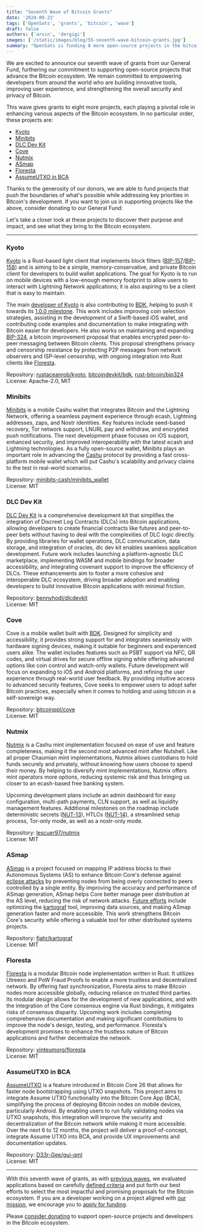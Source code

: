 ```yaml
---
title: "Seventh Wave of Bitcoin Grants"
date: '2024-09-23'
tags: ['OpenSats', 'grants', 'bitcoin', 'wave']
draft: false
authors: ['arvin', 'dergigi']
images: ['/static/images/blog/55-seventh-wave-bitcoin-grants.jpg']
summary: "OpenSats is funding 8 more open-source projects in the bitcoin ecosystem."
---
```


We are excited to announce our seventh wave of grants from our General Fund,
furthering our commitment to supporting open-source projects that advance the
Bitcoin ecosystem. We remain committed to empowering developers from around the
world who are building innovative tools, improving user experience, and
strengthening the overall security and privacy of Bitcoin.

This wave gives grants to eight more projects, each playing a pivotal role in
enhancing various aspects of the Bitcoin ecosystem. In no particular order,
these projects are:

- [Kyoto](#kyoto)  
- [Minibits](#minibits)  
- [DLC Dev Kit](#dlc-dev-kit)  
- [Cove](#cove)  
- [Nutmix](#nutmix)  
- [ASmap](#asmap)  
- [Floresta](#floresta)  
- [AssumeUTXO in BCA](#assumeutxo-in-bca)  

Thanks to the generosity of our donors, we are able to fund projects that push
the boundaries of what's possible while addressing key priorities in Bitcoin's
development. If you want to join us in supporting projects like the above,
consider donating to our General Fund:

<center>
    <DonateToGeneralFundButton/>
</center>

Let's take a closer look at these projects to discover their purpose and impact,
and see what they bring to the Bitcoin ecosystem.

---

### Kyoto

[Kyoto](https://github.com/rustaceanrob/kyoto/blob/master/doc/DETAILS.md) is a
Rust-based light client that implements block filters
([BIP-157](https://github.com/bitcoin/bips/blob/master/bip-0157.mediawiki)/[BIP-158](https://github.com/bitcoin/bips/blob/master/bip-0158.mediawiki))
and is aiming to be a simple, memory-conservative, and private Bitcoin client
for developers to build wallet applications. The goal for Kyoto is to run on
mobile devices with a low-enough memory footprint to allow users to interact
with Lightning Network applications; it is also aspiring to be a client that is
easy to maintain.

The main [developer of Kyoto](https://github.com/rustaceanrob) is also
contributing to
[BDK](https://github.com/bitcoindevkit/bdk/blob/master/README.md), helping to
push it towards its [1.0.0
milestone](https://github.com/orgs/bitcoindevkit/projects/14). This work
includes improving coin selection strategies, assisting in the development of a
Swift-based iOS wallet, and contributing code examples and documentation to make
integrating with Bitcoin easier for developers. He also works on maintaining and
expanding
[BIP-324](https://github.com/bitcoin/bips/blob/master/bip-0324.mediawiki), a
bitcoin improvement proposal that enables encrypted peer-to-peer messaging
between Bitcoin clients. This proposal strengthens privacy and censorship
resistance by protecting P2P messages from network observers and ISP-level
censorship, with ongoing integration into Rust clients like
[Floresta](https://github.com/vinteumorg/Floresta/blob/master/README.md).

Repository: [rustaceanrob/kyoto](https://github.com/rustaceanrob/kyoto),
[bitcoindevkit/bdk](https://github.com/bitcoindevkit/bdk),
[rust-bitcoin/bip324](https://github.com/rust-bitcoin/bip324)  
License: Apache-2.0, MIT

### Minibits

[Minibits](https://www.minibits.cash/) is a mobile Cashu wallet that integrates
Bitcoin and the Lightning Network, offering a seamless payment experience
through ecash, Lightning addresses, zaps, and Nostr identities. Key features
include seed-based recovery, Tor network support, LNURL pay and withdraw, and
encrypted push notifications. The next development phase focuses on iOS support,
enhanced security, and improved interoperability with the latest ecash and
Lightning technologies. As a fully open-source wallet, Minibits plays an
important role in advancing the [Cashu](https://cashu.space/) protocol by
providing a fast cross-platform mobile wallet which will put Cashu's scalability
and privacy claims to the test in real-world scenarios.

Repository:
[minibits-cash/minibits_wallet](https://github.com/minibits-cash/minibits_wallet)  
License: MIT

### DLC Dev Kit

[DLC Dev Kit](https://www.dlcdevkit.com/) is a comprehensive development kit
that simplifies the integration of Discreet Log Contracts (DLCs) into Bitcoin
applications, allowing developers to create financial contracts like futures and
peer-to-peer bets without having to deal with the complexities of DLC logic
directly. By providing libraries for wallet operations, DLC communication, data
storage, and integration of oracles, dlc dev kit enables seamless application
development. Future work includes launching a platform-agnostic DLC marketplace,
implementing WASM and mobile bindings for broader accessibility, and integrating
covenant support to improve the efficiency of DLCs. These enhancements aim to
foster a more cohesive and interoperable DLC ecosystem, driving broader adoption
and enabling developers to build innovative Bitcoin applications with minimal
friction.

Repository: [bennyhodl/dlcdevkit](https://github.com/bennyhodl/dlcdevkit)  
License: MIT

### Cove

Cove is a mobile wallet built with [BDK](https://github.com/bitcoindevkit/bdk/blob/master/README.md). Designed for simplicity and
accessibility, it provides strong support for and integrates seamlessly with
hardware signing devices, making it suitable for beginners and experienced users
alike. The wallet includes features such as PSBT support via NFC, QR codes, and
virtual drives for secure offline signing while offering advanced options like
coin control and watch-only wallets. Future development will focus on expanding
to iOS and Android platforms, and refining the user experience through
real-world user feedback. By providing intuitive access to advanced security
features, Cove seeks to empower users to adopt safer Bitcoin practices,
especially when it comes to holding and using bitcoin in a self-sovereign way.

Repository: [bitcoinppl/cove](https://github.com/bitcoinppl/cove)  
License: MIT

### Nutmix

[Nutmix](https://cashumints.space/cashu-mint/nutmix/) is a Cashu mint
implementation focused on ease of use and feature completeness, making it the
second most advanced mint after Nutshell. Like all proper Chaumian mint
implementations, Nutmix allows custodians to hold funds securely and privately,
without knowing how users choose to spend their money. By helping to diversify
mint implementations, Nutmix offers mint operators more options, reducing
systemic risk and thus bringing us closer to an ecash-based free banking system.

Upcoming development plans include an admin dashboard for easy configuration,
multi-path payments, CLN support, as well as liquidity management features.
Additional milestones on the roadmap include deterministic secrets
([NUT-13](https://github.com/cashubtc/nuts/blob/main/13.md)), HTLCs
([NUT-14](https://github.com/cashubtc/nuts/blob/main/14.md)), a streamlined
setup process, Tor-only mode, as well as a nostr-only mode.

Repository: [lescuer97/nutmix](https://github.com/lescuer97/nutmix)  
License: MIT

### ASmap

[ASmap](https://asmap.org/) is a project focused on mapping IP address blocks to
their Autonomous Systems (AS) to enhance Bitcoin Core's defense against [eclipse
attacks](https://bitcoinops.org/en/topics/eclipse-attacks/) by preventing nodes
from being overly connected to peers controlled by a single entity. By improving
the accuracy and performance of ASmap generation, ASmap helps Core better manage
peer distribution at the AS level, reducing the risk of network attacks. [Future
efforts](https://github.com/fjahr/kartograf/issues/11) include optimizing the
[kartograf](https://github.com/fjahr/kartograf) tool, improving data sources,
and making ASmap generation faster and more accessible. This work strengthens
Bitcoin Core's security while offering a valuable tool for other distributed
systems projects.

Repository: [fjahr/kartograf](https://github.com/fjahr/kartograf)  
License: MIT

### Floresta

[Floresta](https://docs.getfloresta.sh/floresta/) is a modular Bitcoin node
implementation written in Rust. It utilizes Utreexo and PoW Fraud Proofs to
enable a more trustless and decentralized network. By offering fast
synchronization, Floresta aims to make Bitcoin nodes more accessible globally,
reducing reliance on trusted third parties. Its modular design allows for the
development of new applications, and with the integration of the Core consensus
engine via Rust bindings, it mitigates risks of consensus disparity. Upcoming
work includes completing comprehensive documentation and making significant
contributions to improve the node's design, testing, and performance. Floresta's
development promises to enhance the trustless nature of Bitcoin applications and
further decentralize the network.

Repository: [vinteumorg/floresta](https://github.com/vinteumorg/floresta)  
License: MIT

### AssumeUTXO in BCA

[AssumeUTXO](https://bitcoinops.org/en/topics/assumeutxo/) is a feature
introduced in Bitcoin Core 26 that allows for faster node bootstrapping using
UTXO snapshots. This project aims to integrate Assume UTXO functionality into
the Bitcoin Core App (BCA), simplifying the process of deploying Bitcoin nodes
on mobile devices, particularly Android. By enabling users to run fully
validating nodes via UTXO snapshots, this integration will improve the security
and decentralization of the Bitcoin network while making it more accessible.
Over the next 6 to 12 months, the project will deliver a proof-of-concept,
integrate Assume UTXO into BCA, and provide UX improvements and documentation
updates.

Repository:
[D33r-Gee/gui-qml](https://github.com/D33r-Gee/gui-qml/tree/sjors-au-sig-custom?tab=License-1-ov-file)  
License: MIT

---

With this seventh wave of grants, as with [previous waves](/tags/wave), we
evaluated applications based on carefully [defined criteria](/apply#criteria)
and put forth our best efforts to select the most impactful and promising
proposals for the Bitcoin ecosystem. If you are a developer working on a project
aligned with [our mission](/mission), we encourage you to [apply for
funding](/apply).

Please [consider donating](/donate) to support open-source projects and
developers in the Bitcoin ecosystem.

<center>
    <DonateToGeneralFundButton/>
</center>
